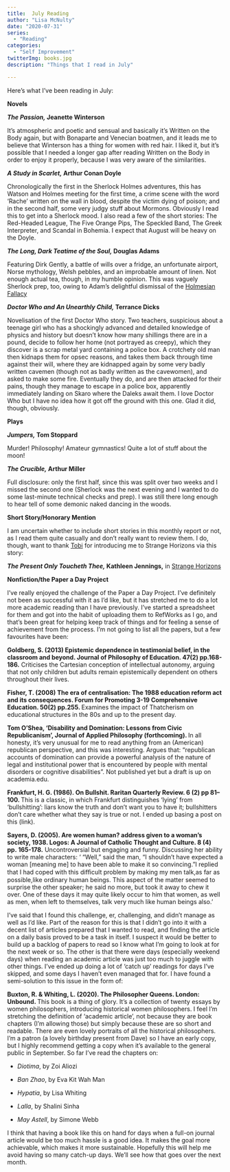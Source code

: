 ```yaml
---
title:  July Reading
author: "Lisa McNulty"  
date: "2020-07-31"  
series:
  - "Reading"
categories: 
  - "Self Improvement"
twitterImg: books.jpg
description: "Things that I read in July"

---
```




Here’s what I’ve been reading in July: 

**Novels**

**_The Passion,_ Jeanette Winterson**

It’s atmospheric and poetic and sensual and basically it’s Written on the Body again, but with Bonaparte and Venecian boatmen, and it leads me to believe that Winterson has a thing for women with red hair.  I liked it, but it’s possible that I needed a longer gap after reading Written on the Body in order to enjoy it properly, because I was very aware of the similarities.

**_A Study in Scarlet,_ Arthur Conan Doyle**

Chronologically the first in the Sherlock Holmes adventures, this has Watson and Holmes meeting for the first time, a crime scene with the word ‘Rache’ written on the wall in blood, despite the victim dying of poison; and in the second half, some very judgy stuff about Mormons. Obviously I read this to get into a Sherlock mood. I also read a few of the short stories: The Red-Headed League, The Five Orange Pips, The Speckled Band, The Greek Interpreter, and Scandal in Bohemia. I expect that August will be heavy on the Doyle. 

**_The Long, Dark Teatime of the Soul,_ Douglas Adams**

Featuring Dirk Gently, a battle of wills over a fridge, an unfortunate airport, Norse mythology, Welsh pebbles, and an improbable amount of linen. Not enough actual tea, though, in my humble opinion. This was vaguely Sherlock prep, too, owing to Adam’s delightful dismissal of the [Holmesian Fallacy](/2020/05/22/how-not-to-think-like-sherlock-holmes-part-three/) 

**_Doctor Who and An Unearthly Child,_ Terrance Dicks **

Novelisation of the first Doctor Who story. Two teachers, suspicious about a teenage girl who has a shockingly advanced and detailed knowledge of physics and history but doesn’t know how many shillings there are in a pound, decide to follow her home (not portrayed as creepy), which they discover is a scrap metal yard containing a police box. A crotchety old man then kidnaps them for opsec reasons, and takes them back through time against their will, where they are kidnapped again by some very badly written cavemen (though not as badly written as the cavewomen), and asked to make some fire. Eventually they do, and are then attacked for their pains, though they manage to escape in a police box, apparently immediately landing on Skaro where the Daleks await them. I love Doctor Who but I have no idea how it got off the ground with this one. Glad it did, though, obviously. 

**Plays**

**_Jumpers,_ Tom Stoppard**

Murder! Philosophy! Amateur gymnastics! Quite a lot of stuff about the moon! 

**_The Crucible,_ Arthur Miller**

Full disclosure: only the first half, since this was split over two weeks and I missed the second one (Sherlock was the next evening and I wanted to do some last-minute technical checks and prep). I was still there long enough to hear tell of some demonic naked dancing in the woods. 

**Short Story/Honorary Mention**

I am uncertain whether to include short stories in this monthly report or not, as I read them quite casually and don’t really want to review them. I do, though, want to thank [Tobi](https://rixx.de/) for introducing me to Strange Horizons via this story: 

**_The Present Only Toucheth Thee,_ Kathleen Jennings,** in [Strange Horizons](http://strangehorizons.com/fiction/the-present-only-toucheth-thee/)

**Nonfiction/the Paper a Day Project**

I’ve really enjoyed the challenge of the Paper a Day Project. I’ve definitely not been as successful with it as I’d like, but it has stretched me to do a lot more academic reading than I have previously. I’ve started a spreadsheet for them and got into the habit of uploading them to RefWorks as I go, and that’s been great for helping keep track of things and for feeling a sense of achievement from the process. I’m not going to list all the papers, but a few favourites have been: 

**Goldberg, S. (2013) Epistemic dependence in testimonial belief, in the classroom and beyond. Journal of Philosophy of Education. 47(2) pp.168-186.** Criticises the Cartesian conception of intellectual autonomy, arguing that not only children but adults remain epistemically dependent on others throughout their lives.

**Fisher, T. (2008) The era of centralisation: The 1988 education reform act and its consequences. Forum for Promoting 3-19 Comprehensive Education. 50(2) pp.255. **Examines the impact of Thatcherism on educational structures in the 80s and up to the present day.

**Tom O’Shea, ‘Disability and Domination: Lessons from Civic Republicanism’, Journal of Applied Philosophy (forthcoming). **In all honesty, it’s very unusual for me to read anything from an (American) republican perspective, and this was interesting. Argues that: "republican accounts of domination can provide a powerful analysis of the nature of legal and institutional power that is encountered by people with mental disorders or cognitive disabilities". Not published yet but a draft is up on academia.edu. 

**Frankfurt, H. G. (1986). On Bullshit. Raritan Quarterly Review. 6 (2) pp 81–100. **This is a classic, in which Frankfurt distinguishes ‘lying’ from ‘bullshitting’: liars know the truth and don’t want you to have it; bullshitters don’t care whether what they say is true or not. I ended up basing a post on this (link).

**Sayers, D. (2005). Are women human? address given to a woman's society, 1938. Logos: A Journal of Catholic Thought and Culture. 8 (4) pp. 165-178.** Uncontroversial but engaging and funny. Discussing her ability to write male characters: ‘ “Well,” said the man, “I shouldn’t have expected a woman [meaning me] to have been able to make it so convincing.”I replied that I had coped with this difﬁcult problem by making my men talk,as far as possible,like ordinary human beings. This aspect of the matter seemed to surprise the other speaker; he said no more, but took it away to chew it over. One of these days it may quite likely occur to him that women, as well as men, when left to themselves, talk very much like human beings also.’

I’ve said that I found this challenge, er, challenging, and didn’t manage as well as I’d like. Part of the reason for this is that I didn’t go into it with a decent list of articles prepared that I wanted to read, and finding the article on a daily basis proved to be a task in itself. I suspect it would be better to build up a backlog of papers to read so I know what I’m going to look at for the next week or so. The other is that there were days (especially weekend days) when reading an academic article was just too much to juggle with other things. I’ve ended up doing a lot of ‘catch up’ readings for days I’ve skipped, and some days I haven’t even managed that for.  I have found a semi-solution to this issue in the form of: 

**Buxton, R. & Whiting, L. (2020). The Philosopher Queens. London: Unbound. **This book is a thing of glory. It’s a collection of twenty essays by women philosophers, introducing historical women philosophers. I feel I’m stretching the definition of ‘academic article’, not because they are book chapters (I’m allowing those) but simply because these are so short and readable. There are even lovely portraits of all the historical philosophers. I’m a patron (a lovely birthday present from Dave) so I have an early copy, but I highly recommend getting a copy when it’s available to the general public in September. So far I’ve read the chapters on: 


* _Diotima_, by Zoi Aliozi


* _Ban Zhao_, by Eva Kit Wah Man


* _Hypatia_, by Lisa Whiting


* _Lalla_, by Shalini Sinha


* _May Astell_, by Simone Webb

I think that having a book like this on hand for days when a full-on journal article would be too much hassle is a good idea. It makes the goal more achievable, which makes it more sustainable. Hopefully this will help me avoid having so many catch-up days. We’ll see how that goes over the next month. 


